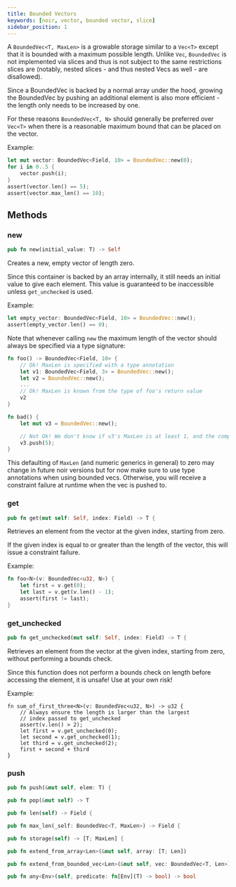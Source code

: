 ```yaml
---
title: Bounded Vectors
keywords: [noir, vector, bounded vector, slice]
sidebar_position: 1
---
```


A `BoundedVec<T, MaxLen>` is a growable storage similar to a `Vec<T>` except that it
is bounded with a maximum possible length. Unlike `Vec`, `BoundedVec` is not implemented
via slices and thus is not subject to the same restrictions slices are (notably, nested
slices - and thus nested Vecs as well - are disallowed).

Since a BoundedVec is backed by a normal array under the hood, growing the BoundedVec by
pushing an additional element is also more efficient - the length only needs to be increased
by one.

For these reasons `BoundedVec<T, N>` should generally be preferred over `Vec<T>` when there
is a reasonable maximum bound that can be placed on the vector.

Example:

```rust
let mut vector: BoundedVec<Field, 10> = BoundedVec::new(0);
for i in 0..5 {
    vector.push(i);
}
assert(vector.len() == 5);
assert(vector.max_len() == 10);
```

## Methods

### new

```rust
pub fn new(initial_value: T) -> Self
```

Creates a new, empty vector of length zero.

Since this container is backed by an array internally, it still needs an initial value
to give each element. This value is guaranteed to be inaccessible unless `get_unchecked` is used.

Example:

```rust
let empty_vector: BoundedVec<Field, 10> = BoundedVec::new();
assert(empty_vector.len() == 0);
```

Note that whenever calling `new` the maximum length of the vector should always be specified
via a type signature:

```rust
fn foo() -> BoundedVec<Field, 10> {
    // Ok! MaxLen is specified with a type annotation
    let v1: BoundedVec<Field, 3> = BoundedVec::new();
    let v2 = BoundedVec::new();
    ...
    // Ok! MaxLen is known from the type of foo's return value
    v2
}

fn bad() {
    let mut v3 = BoundedVec::new();

    // Not Ok! We don't know if v3's MaxLen is at least 1, and the compiler often infers 0 by default.
    v3.push(5);
}
```

This defaulting of `MaxLen` (and numeric generics in general) to zero may change in future noir versions
but for now make sure to use type annotations when using bounded vecs. Otherwise,
you will receive a constraint failure at runtime when the vec is pushed to.

### get

```rust
pub fn get(mut self: Self, index: Field) -> T {
```

Retrieves an element from the vector at the given index, starting from zero.

If the given index is equal to or greater than the length of the vector, this
will issue a constraint failure.

Example:

```rust
fn foo<N>(v: BoundedVec<u32, N>) {
    let first = v.get(0);
    let last = v.get(v.len() - 1);
    assert(first != last);
}
```

### get_unchecked

```rust
pub fn get_unchecked(mut self: Self, index: Field) -> T {
```

Retrieves an element from the vector at the given index, starting from zero, without
performing a bounds check.

Since this function does not perform a bounds check on length before accessing the element,
it is unsafe! Use at your own risk!

Example:

```
fn sum_of_first_three<N>(v: BoundedVec<u32, N>) -> u32 {
    // Always ensure the length is larger than the largest
    // index passed to get_unchecked
    assert(v.len() > 2);
    let first = v.get_unchecked(0);
    let second = v.get_unchecked(1);
    let third = v.get_unchecked(2);
    first + second + third
}
```

### push

```rust
pub fn push(&mut self, elem: T) {
```

```rust
pub fn pop(&mut self) -> T
```

```rust
pub fn len(self) -> Field {
```

```rust
pub fn max_len(_self: BoundedVec<T, MaxLen>) -> Field {
```

```rust
pub fn storage(self) -> [T; MaxLen] {
```

```rust
pub fn extend_from_array<Len>(&mut self, array: [T; Len])
```

```rust
pub fn extend_from_bounded_vec<Len>(&mut self, vec: BoundedVec<T, Len>)
```

```rust
pub fn any<Env>(self, predicate: fn[Env](T) -> bool) -> bool
```
